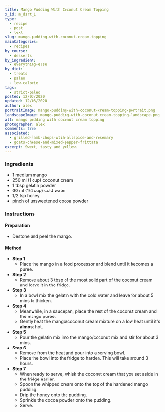 ```yaml
---
title: Mango Pudding With Coconut Cream Topping
x_id: m_dsrt_1
type:
  - recipe
  - post
  - text
slug: mango-pudding-with-coconut-cream-topping
mainCategories: 
  - recipes
by_course:
  - desserts
by_ingredient:
  - everything-else
by_diet:
  - treats
  - paleo
  - low-calorie
tags:
  - strict-paleo
posted: 12/03/2020
updated: 12/03/2020
author: alex
portraitImage: mango-pudding-with-coconut-cream-topping-portrait.png
landscapeImage: mango-pudding-with-coconut-cream-topping-landscape.png
alt: mango pudding with coconut cream topping
photographer: alex
comments: true
associated:
  - grilled-lamb-chops-wtih-allspice-and-rosemary
  - goats-cheese-and-mixed-pepper-frittata
excerpt: Sweet, tasty and yellow.
---
```


<Ingredients>

### Ingredients
    
  - 1 medium mango
  - 250 ml (1 cup) coconut cream 
  - 1 tbsp gelatin powder
  - 60 ml (1/4 cup) cold water 
  - 1/2 tsp honey
  - pinch of unsweetened cocoa powder

</Ingredients>

<Instructions>

### Instructions

#### Preparation

  - Destone and peel the mango.

#### Method

  - **Step 1**
    - Place the mango in a food processor and blend until it becomes a puree.
  - **Step 2**
    - Remove about 3 tbsp of the most solid part of the coconut cream and leave it in the fridge.
  - **Step 3**
    - In a bowl mix the gelatin with the cold water and leave for about 5 mins to thicken.
  - **Step 4**
    - Meanwhile, in a saucepan, place the rest of the coconut cream and the mango puree.
    - Gently heat the mango/coconut cream mixture on a low heat until it's **almost** hot.
  - **Step 5**
    - Pour the gelatin mix into the mango/coconut mix and stir for about 3 mins.
  - **Step 6**
    - Remove from the heat and pour into a serving bowl.
    - Place the bowl into the fridge to harden. This will take around 3 hours.
  - **Step 7**
    - When ready to serve, whisk the coconut cream that you set aside in the fridge earlier. 
    - Spoon the whipped cream onto the top of the hardened mango pudding.
    - Drip the honey onto the pudding.
    - Sprinkle the cocoa powder onto the pudding.
    - Serve.

</Instructions>



